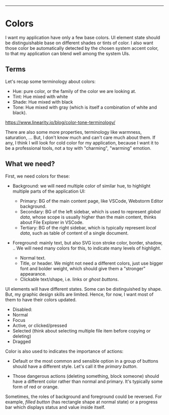 
<DemoColor />

---

# Colors

I want my application have only a few base colors. UI element state should be
distinguishable base on different shades or tints of color. I also want those
color be automatically detected by the chosen system accent color, to that my
application can blend well among the system UIs.

## Terms

Let's recap some terminology about colors:

- Hue: pure color, or the family of the color we are looking at.
- Tint: Hue mixed with white
- Shade: Hue mixed with black
- Tone: Hue mixed with gray (which is itself a combination of white and black).

https://www.linearity.io/blog/color-tone-terminology/

There are also some more properties, terminology like warmness, saturation, ...
But, I don't know much and can't care much about them. If any, I think I will
look for cold color for my application, because I want it to be a professional
tools, not a toy with "charming", "warming" emotion.

## What we need?

First, we need colors for these:

- Background: we will need multiple color of similar hue, to highlight multiple
  parts of the application UI:

  - Primary: BG of the main content page, like VSCode, Webstorm Editor
    background.
  - Secondary: BG of the left sidebar, which is used to represent _global data_,
    whose scope is usually higher than the main content, thinks about File
    Explorer in VSCode.
  - Tertiary: BG of the right sidebar, which is typically represent _local
    data_, such as table of content of a single document.

- Foreground: mainly text, but also SVG icon stroke color, border, shadow, .. We
  will need many colors for this, to indicate many levels of highlight.
  - Normal text.
  - Title, or header. We might not need a different colors, just use bigger font
    and bolder weight, which should give them a "stronger" appearance.
  - Clickable text/shape, i.e. links or _ghost buttons_.

UI elements will have different states. Some can be distinguished by shape. But,
my graphic design skills are limited. Hence, for now, I want most of them to
have their colors updated.

- Disabled:
- Normal
- Focus
- Active, or clicked/pressed
- Selected (think about selecting multiple file item before copying or deleting)
- Dragged

Color is also used to indicates the importance of actions:

- Default or the most common and sensible option in a group of buttons should
  have a different style. Let's call it the _primary button_.

- Those dangerous actions (deleting something, block someone) should have a
  different color rather than normal and primary. It's typically some form of
  red or orange.

Sometimes, the roles of background and foreground could be reversed. For
example, _filled button_ (has rectangle shape at normal state) or a progress bar
which displays status and value inside itself.
